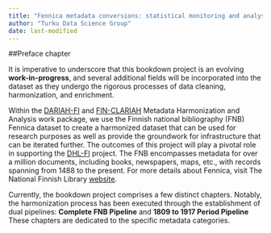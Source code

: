 ```yaml
---
title: "Fennica metadata conversions: statistical monitoring and analysis"
author: "Turku Data Science Group"
date: last-modified
---
```


##Preface chapter

It is imperative to underscore that this bookdown project is an evolving **work-in-progress**, and several additional fields will be incorporated into the dataset as they undergo the rigorous processes of data cleaning, harmonization, and enrichment.

Within the [DARIAH-FI](https://www.dariah.fi/metadata-harmonization-and-analysis/) and [FIN-CLARIAH](https://www.kielipankki.fi/organization/fin-clariah/deliverables/) Metadata Harmonization and Analysis work package, we use the Finnish national bibliography (FNB) Fennica dataset to create a harmonized dataset that can be used for research purposes as well as provide the groundwork for infrastructure that can be iterated further. The outcomes of this project will play a pivotal role in supporting the [DHL-FI](https://www.kansalliskirjasto.fi/fi/projektit/digitaaliset-menetelmat-kotimaisen-kirjallisuushistorian-uudistajana) project. The FNB encompasses metadata for over a million documents, including books, newspapers, maps, etc., with records spanning from 1488 to the present. For more details about Fennica, visit The National Finnish Library [website](https://www.kansalliskirjasto.fi/en/services/fennica-finnish-national-bibliography).

Currently, the bookdown project comprises a few distinct chapters. Notably, the harmonization process has been executed through the establishment of dual pipelines: **Complete FNB Pipeline** and **1809 to 1917 Period Pipeline** These chapters are dedicated to the specific metadata categories.
